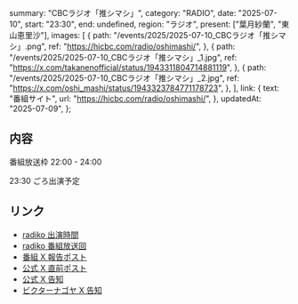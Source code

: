   summary: "CBCラジオ「推シマシ」",
  category: "RADIO",
  date: "2025-07-10",
  start: "23:30",
  end: undefined,
  region: "ラジオ",
  present: ["葉月紗蘭", "東山恵里沙"],
  images: [
    {
      path: "/events/2025/2025-07-10_CBCラジオ「推シマシ」.png",
      ref: "https://hicbc.com/radio/oshimashi/",
    },
    {
      path: "/events/2025/2025-07-10_CBCラジオ「推シマシ」_1.jpg",
      ref: "https://x.com/takanenofficial/status/1943311804714881119",
    },
    {
      path: "/events/2025/2025-07-10_CBCラジオ「推シマシ」_2.jpg",
      ref: "https://x.com/oshi_mashi/status/1943323784771178723",
    },
  ],
  link: {
    text: "番組サイト",
    url: "https://hicbc.com/radio/oshimashi/",
  },
  updatedAt: "2025-07-09",
};

## 内容

番組放送枠 22:00 - 24:00

23:30 ごろ出演予定

## リンク

- [radiko 出演時間](https://radiko.jp/share/?sid=CBC&t=20250710233005)
- [radiko 番組放送回](https://radiko.jp/share/?sid=CBC&t=20250710220000)
- [番組 X 報告ポスト](https://x.com/oshi_mashi/status/1943323784771178723)
- [公式 X 直前ポスト](https://x.com/takanenofficial/status/1943311804714881119)
- [公式 X 告知](https://x.com/takanenofficial/status/1942871358289195370)
- [ビクターナゴヤ X 告知](https://x.com/victor_nagoya/status/1941995578285543430)
